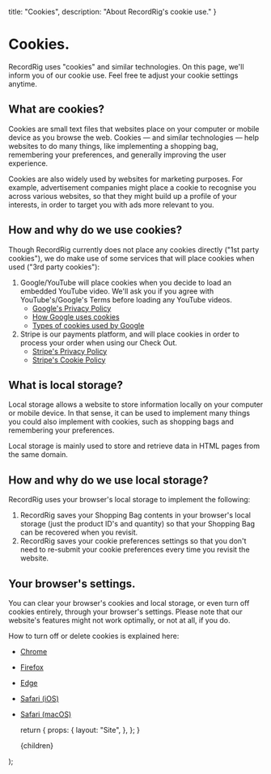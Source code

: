 
  title: "Cookies",
  description: "About RecordRig's cookie use."
}

# Cookies.

RecordRig uses "cookies" and similar technologies. On this page, we'll inform you of our cookie use. Feel free te adjust your cookie settings anytime.

## What are cookies?

Cookies are small text files that websites place on your computer or mobile device as you browse the web. Cookies — and similar technologies — help websites to do many things, like implementing a shopping bag, remembering your preferences, and generally improving the user experience.

Cookies are also widely used by websites for marketing purposes. For example, advertisement companies might place a cookie to recognise you across various websites, so that they might build up a profile of your interests, in order to target you with ads more relevant to you.

## How and why do we use cookies?

Though RecordRig currently does not place any cookies directly ("1st party cookies"), we do make use of some services that will place cookies when used ("3rd party cookies"):

1. Google/YouTube will place cookies when you decide to load an embedded YouTube video. We'll ask you if you agree with YouTube's/Google's Terms before loading any YouTube videos.
    - <a href="https://policies.google.com/privacy?hl=en" target="_blank">Google's Privacy Policy</a>
    - <a href="https://policies.google.com/technologies/cookies?hl=en-US" target="_blank">How Google uses cookies</a>
    - <a href="https://policies.google.com/technologies/types?hl=en-US" target="_blank">Types of cookies used by Google</a>
2. Stripe is our payments platform, and will place cookies in order to process your order when using our Check Out.
    - <a href="https://stripe.com/en-nl/privacy" target="_blank">Stripe's Privacy Policy</a>
    - <a href="https://stripe.com/cookies-policy/legal" target="_blank">Stripe's Cookie Policy</a>

## What is local storage?

Local storage allows a website to store information locally on your computer or mobile device. In that sense, it can be used to implement many things you could also implement with cookies, such as shopping bags and remembering your preferences.

Local storage is mainly used to store and retrieve data in HTML pages from the same domain.

## How and why do we use local storage? 

RecordRig uses your browser's local storage to implement the following: 

1. RecordRig saves your Shopping Bag contents in your browser's local storage (just the product ID's and quantity) so that your Shopping Bag can be recovered when you revisit.
2. RecordRig saves your cookie preferences settings so that you don't need to re-submit your cookie preferences every time you revisit the website.

## Your browser's settings.

You can clear your browser's cookies and local storage, or even turn off cookies entirely, through your browser's settings. Please note that our website's features might not work optimally, or not at all, if you do. 

How to turn off or delete cookies is explained here:

- <a href="https://support.google.com/chrome/answer/95647?hl=en" target="_blank">Chrome</a>
- <a href="https://support.mozilla.org/en-US/kb/clear-cookies-and-site-data-firefox" target="_blank">Firefox</a>
- <a href="https://support.microsoft.com/en-us/help/17442/windows-internet-explorer-delete-manage-cookies" target="_blank">Edge</a>
- <a href="https://support.apple.com/en-us/HT201265" target="_blank">Safari (iOS)</a>
- <a href="https://support.apple.com/en-gb/guide/safari/sfri11471/mac" target="_blank">Safari (macOS)</a>

  return {
    props: {
      layout: "Site",
    },
  };
}

  <TextPage metadata={metadata}>
    {children}
  </TextPage>
);
